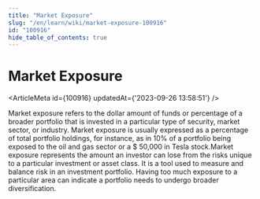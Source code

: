 ```yaml
---
title: "Market Exposure"
slug: "/en/learn/wiki/market-exposure-100916"
id: "100916"
hide_table_of_contents: true
---
```



# Market Exposure

<ArticleMeta id={100916} updatedAt={'2023-09-26 13:58:51'} />
<div className='border-solid border-b border-t-0 my-4 border-[var(--ifm-color-gray-300)]' />

Market exposure refers to the dollar amount of funds or percentage of a broader portfolio that is invested in a particular type of security, market sector, or industry. Market exposure is usually expressed as a percentage of total portfolio holdings, for instance, as in 10% of a portfolio being exposed to the oil and gas sector or a $ 50,000 in Tesla stock.Market exposure represents the amount an investor can lose from the risks unique to a particular investment or asset class. It is a tool used to measure and balance risk in an investment portfolio. Having too much exposure to a particular area can indicate a portfolio needs to undergo broader diversification.
